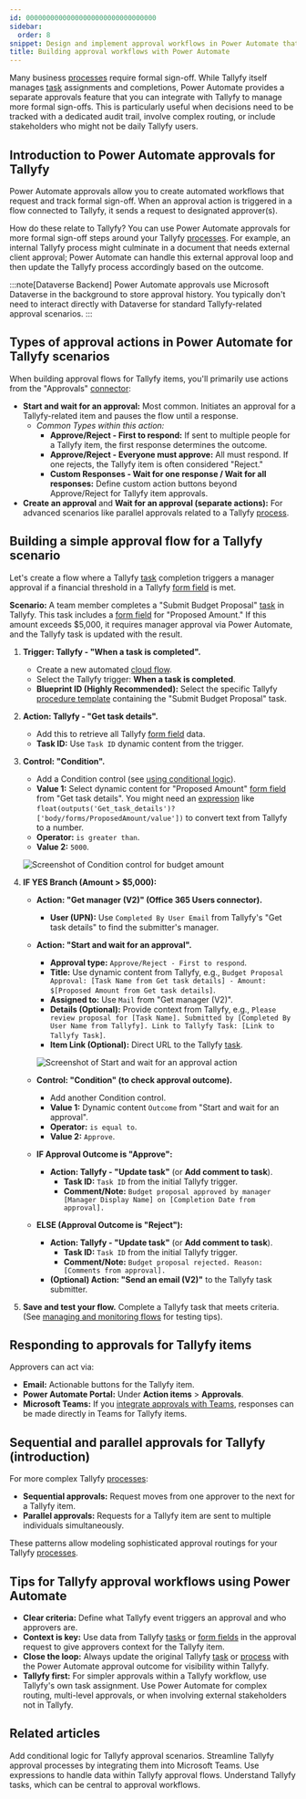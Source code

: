 ```yaml
---
id: 00000000000000000000000000000000
sidebar:
  order: 8
snippet: Design and implement approval workflows in Power Automate that can interact with or extend Tallyfy processes and tasks.
title: Building approval workflows with Power Automate
---
```


Many business [processes](/products/pro/tracking-and-tasks/processes/) require formal sign-off. While Tallyfy itself manages [task](/products/pro/tracking-and-tasks/tasks/) assignments and completions, Power Automate provides a separate approvals feature that you can integrate with Tallyfy to manage more formal sign-offs. This is particularly useful when decisions need to be tracked with a dedicated audit trail, involve complex routing, or include stakeholders who might not be daily Tallyfy users.

## Introduction to Power Automate approvals for Tallyfy

Power Automate approvals allow you to create automated workflows that request and track formal sign-off. When an approval action is triggered in a flow connected to Tallyfy, it sends a request to designated approver(s).

How do these relate to Tallyfy? You can use Power Automate approvals for more formal sign-off steps around your Tallyfy [processes](/products/pro/tracking-and-tasks/processes/). For example, an internal Tallyfy process might culminate in a document that needs external client approval; Power Automate can handle this external approval loop and then update the Tallyfy process accordingly based on the outcome.

:::note[Dataverse Backend]
Power Automate approvals use Microsoft Dataverse in the background to store approval history. You typically don't need to interact directly with Dataverse for standard Tallyfy-related approval scenarios.
:::

## Types of approval actions in Power Automate for Tallyfy scenarios

When building approval flows for Tallyfy items, you'll primarily use actions from the "Approvals" [connector](/products/pro/integrations/middleware/power-automate/understanding-power-automate-basics/):

*   **Start and wait for an approval:** Most common. Initiates an approval for a Tallyfy-related item and pauses the flow until a response.
    *   *Common Types within this action:*
        *   **Approve/Reject - First to respond:** If sent to multiple people for a Tallyfy item, the first response determines the outcome.
        *   **Approve/Reject - Everyone must approve:** All must respond. If one rejects, the Tallyfy item is often considered "Reject."
        *   **Custom Responses - Wait for one response / Wait for all responses:** Define custom action buttons beyond Approve/Reject for Tallyfy item approvals.
*   **Create an approval** and **Wait for an approval (separate actions):** For advanced scenarios like parallel approvals related to a Tallyfy [process](/products/pro/tracking-and-tasks/processes/).

## Building a simple approval flow for a Tallyfy scenario

Let's create a flow where a Tallyfy [task](/products/pro/tracking-and-tasks/tasks/) completion triggers a manager approval if a financial threshold in a Tallyfy [form field](/products/pro/tracking-and-tasks/tasks/what-are-form-fields-in-tallyfy/) is met.

**Scenario:** A team member completes a "Submit Budget Proposal" [task](/products/pro/tracking-and-tasks/tasks/) in Tallyfy. This task includes a [form field](/products/pro/tracking-and-tasks/tasks/what-are-form-fields-in-tallyfy/) for "Proposed Amount." If this amount exceeds $5,000, it requires manager approval via Power Automate, and the Tallyfy task is updated with the result.

<Steps>

1.  **Trigger: Tallyfy - "When a task is completed".**
    *   Create a new automated [cloud flow](/products/pro/integrations/middleware/power-automate/understanding-power-automate-basics/).
    *   Select the Tallyfy trigger: **When a task is completed**.
    *   **Blueprint ID (Highly Recommended):** Select the specific Tallyfy [procedure template](/products/pro/documenting/templates/) containing the "Submit Budget Proposal" task.

2.  **Action: Tallyfy - "Get task details".**
    *   Add this to retrieve all Tallyfy [form field](/products/pro/tracking-and-tasks/tasks/what-are-form-fields-in-tallyfy/) data.
    *   **Task ID:** Use `Task ID` dynamic content from the trigger.

3.  **Control: "Condition".**
    *   Add a Condition control (see [using conditional logic](/products/pro/integrations/middleware/power-automate/using-conditional-logic-in-power-automate/)).
    *   **Value 1:** Select dynamic content for "Proposed Amount" [form field](/products/pro/tracking-and-tasks/tasks/what-are-form-fields-in-tallyfy/) from "Get task details". You might need an [expression](/products/pro/integrations/middleware/power-automate/advanced-conditions-and-expressions/) like `float(outputs('Get_task_details')?['body/forms/ProposedAmount/value'])` to convert text from Tallyfy to a number.
    *   **Operator:** `is greater than`.
    *   **Value 2:** `5000`.

    ![Screenshot of Condition control for budget amount](mdc:/pro/integrations/middleware/power-automate/assets/condition-budget-approval.png)

4.  **IF YES Branch (Amount > $5,000):**
    *   **Action: "Get manager (V2)" (Office 365 Users connector).**
        *   **User (UPN):** Use `Completed By User Email` from Tallyfy's "Get task details" to find the submitter's manager.
    *   **Action: "Start and wait for an approval".**
        *   **Approval type:** `Approve/Reject - First to respond`.
        *   **Title:** Use dynamic content from Tallyfy, e.g., `Budget Proposal Approval: [Task Name from Get task details] - Amount: $[Proposed Amount from Get task details]`.
        *   **Assigned to:** Use `Mail` from "Get manager (V2)".
        *   **Details (Optional):** Provide context from Tallyfy, e.g., `Please review proposal for [Task Name]. Submitted by [Completed By User Name from Tallyfy]. Link to Tallyfy Task: [Link to Tallyfy Task]`.
        *   **Item Link (Optional):** Direct URL to the Tallyfy [task](/products/pro/tracking-and-tasks/tasks/).

        ![Screenshot of Start and wait for an approval action](mdc:/pro/integrations/middleware/power-automate/assets/start-approval-action.png)

    *   **Control: "Condition" (to check approval outcome).**
        *   Add another Condition control.
        *   **Value 1:** Dynamic content `Outcome` from "Start and wait for an approval".
        *   **Operator:** `is equal to`.
        *   **Value 2:** `Approve`.
    *   **IF Approval Outcome is "Approve":**
        *   **Action: Tallyfy - "Update task"** (or **Add comment to task**).
            *   **Task ID:** `Task ID` from the initial Tallyfy trigger.
            *   **Comment/Note:** `Budget proposal approved by manager [Manager Display Name] on [Completion Date from approval].`
    *   **ELSE (Approval Outcome is "Reject"):**
        *   **Action: Tallyfy - "Update task"** (or **Add comment to task**).
            *   **Task ID:** `Task ID` from the initial Tallyfy trigger.
            *   **Comment/Note:** `Budget proposal rejected. Reason: [Comments from approval].`
        *   **(Optional) Action: "Send an email (V2)"** to the Tallyfy task submitter.

5.  **Save and test your flow.** Complete a Tallyfy task that meets criteria. (See [managing and monitoring flows](/products/pro/integrations/middleware/power-automate/managing-and-monitoring-power-automate-flows/) for testing tips).

</Steps>

## Responding to approvals for Tallyfy items

Approvers can act via:

*   **Email:** Actionable buttons for the Tallyfy item.
*   **Power Automate Portal:** Under **Action items** > **Approvals**.
*   **Microsoft Teams:** If you [integrate approvals with Teams](/products/pro/integrations/middleware/power-automate/integrating-power-automate-approvals-with-microsoft-teams/), responses can be made directly in Teams for Tallyfy items.

## Sequential and parallel approvals for Tallyfy (introduction)

For more complex Tallyfy [processes](/products/pro/tracking-and-tasks/processes/):

*   **Sequential approvals:** Request moves from one approver to the next for a Tallyfy item.
*   **Parallel approvals:** Requests for a Tallyfy item are sent to multiple individuals simultaneously.

These patterns allow modeling sophisticated approval routings for your Tallyfy [processes](/products/pro/tracking-and-tasks/processes/).

## Tips for Tallyfy approval workflows using Power Automate

*   **Clear criteria:** Define what Tallyfy event triggers an approval and who approvers are.
*   **Context is key:** Use data from Tallyfy [tasks](/products/pro/tracking-and-tasks/tasks/) or [form fields](/products/pro/tracking-and-tasks/tasks/what-are-form-fields-in-tallyfy/) in the approval request to give approvers context for the Tallyfy item.
*   **Close the loop:** Always update the original Tallyfy [task](/products/pro/tracking-and-tasks/tasks/) or [process](/products/pro/tracking-and-tasks/processes/) with the Power Automate approval outcome for visibility within Tallyfy.
*   **Tallyfy first:** For simpler approvals within a Tallyfy workflow, use Tallyfy's own task assignment. Use Power Automate for complex routing, multi-level approvals, or when involving external stakeholders not in Tallyfy.


## Related articles
<CardGrid>
<LinkTitleCard header="<b>Pro > Integrations > Middleware > Power Automate > Using conditional logic in Power Automate</b>" href="/products/pro/integrations/middleware/power-automate/using-conditional-logic-in-power-automate/" > Add conditional logic for Tallyfy approval scenarios. </LinkTitleCard>
<LinkTitleCard header="<b>Pro > Integrations > Middleware > Power Automate > Integrating Power Automate approvals with Microsoft Teams</b>" href="/products/pro/integrations/middleware/power-automate/integrating-power-automate-approvals-with-microsoft-teams/" > Streamline Tallyfy approval processes by integrating them into Microsoft Teams. </LinkTitleCard>
<LinkTitleCard header="<b>Pro > Integrations > Middleware > Power Automate > Advanced conditions and expressions</b>" href="/products/pro/integrations/middleware/power-automate/advanced-conditions-and-expressions/" >Use expressions to handle data within Tallyfy approval flows. </LinkTitleCard>
<LinkTitleCard header="<b>Pro > Tracking and Tasks > Tasks</b>" href="/products/pro/tracking-and-tasks/tasks/" > Understand Tallyfy tasks, which can be central to approval workflows. </LinkTitleCard>
</CardGrid> 